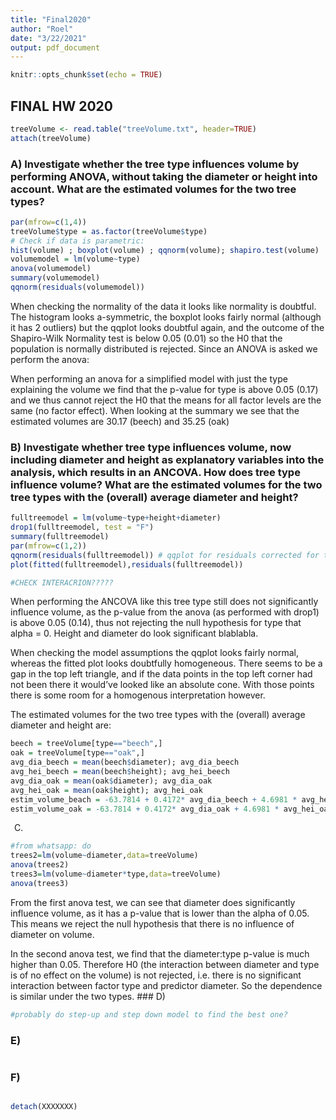 ```yaml
---
title: "Final2020"
author: "Roel"
date: "3/22/2021"
output: pdf_document
---
```


```r
knitr::opts_chunk$set(echo = TRUE)
```

## FINAL HW 2020

```r
treeVolume <- read.table("treeVolume.txt", header=TRUE)
attach(treeVolume)
```

### A) Investigate whether the tree type influences volume by performing ANOVA, without taking the diameter or height into account. What are the estimated volumes for the two tree types?

```r
par(mfrow=c(1,4))
treeVolume$type = as.factor(treeVolume$type)
# Check if data is parametric:
hist(volume) ; boxplot(volume) ; qqnorm(volume); shapiro.test(volume)
volumemodel = lm(volume~type)
anova(volumemodel)
summary(volumemodel)
qqnorm(residuals(volumemodel))
```

When checking the normality of the data it looks like normality is doubtful. The histogram looks a-symmetric, the boxplot looks fairly normal (although it has 2 outliers) but the qqplot looks doubtful again, and the outcome of the Shapiro-Wilk Normality test is below 0.05 (0.01) so the H0 that the population is normally distributed is rejected. Since an ANOVA is asked we perform the anova:

When performing an anova for a simplified model with just the type explaining the volume we find that the p-value for type is above 0.05 (0.17) and we thus cannot reject the H0 that the means for all factor levels are the same (no factor effect). When looking at the summary we see that the estimated volumes are 30.17 (beech) and 35.25 (oak)

### B) Investigate whether tree type influences volume, now including diameter and height as explanatory variables into the analysis, which results in an ANCOVA. How does tree type influence volume? What are the estimated volumes for the two tree types with the (overall) average diameter and height?

```r
fulltreemodel = lm(volume~type+height+diameter)
drop1(fulltreemodel, test = "F")
summary(fulltreemodel)
par(mfrow=c(1,2))
qqnorm(residuals(fulltreemodel)) # qqplot for residuals corrected for the different population means
plot(fitted(fulltreemodel),residuals(fulltreemodel))

#CHECK INTERACRION?????
```

When performing the ANCOVA like this tree type still does not significantly influence volume, as the p-value from the anova (as performed with drop1) is above 0.05 (0.14), thus not rejecting the null hypothesis for type that alpha = 0. Height and diameter do look significant blablabla.

When checking the model assumptions the qqplot looks fairly normal, whereas the fitted plot looks doubtfully homogeneous. There seems to be a gap in the top left triangle, and if the data points in the top left corner had not been there it would've looked like an absolute cone. With those points there is some room for a homogenous interpretation however.

The estimated volumes for the two tree types with the (overall) average diameter and height are:

```r
beech = treeVolume[type=="beech",]
oak = treeVolume[type=="oak",]
avg_dia_beech = mean(beech$diameter); avg_dia_beech
avg_hei_beech = mean(beech$height); avg_hei_beech
avg_dia_oak = mean(oak$diameter); avg_dia_oak
avg_hei_oak = mean(oak$height); avg_hei_oak
estim_volume_beach = -63.7814 + 0.4172* avg_dia_beech + 4.6981 * avg_hei_beech; estim_volume_beach
estim_volume_oak = -63.7814 + 0.4172* avg_dia_oak + 4.6981 * avg_hei_oak; estim_volume_oak
```

C)

```r
#from whatsapp: do 
trees2=lm(volume~diameter,data=treeVolume)
anova(trees2)
trees3=lm(volume~diameter*type,data=treeVolume)
anova(trees3)
```
From the first anova test, we can see that diameter does significantly influence volume, as it has a p-value that is lower than the alpha of 0.05. This means we reject the null hypothesis that there is no influence of diameter on volume.

In the second anova test, we find that the diameter:type p-value is much higher than 0.05. Therefore H0 (the interaction between diameter and type is of no effect on the volume) is not rejected, i.e. there is no significant interaction between factor type and predictor diameter. So the dependence is similar under the two types.
### D)
```r
#probably do step-up and step down model to find the best one?
```


### E)

```r
```

### F)

```r
```

```r
detach(XXXXXXX)
```

## 
